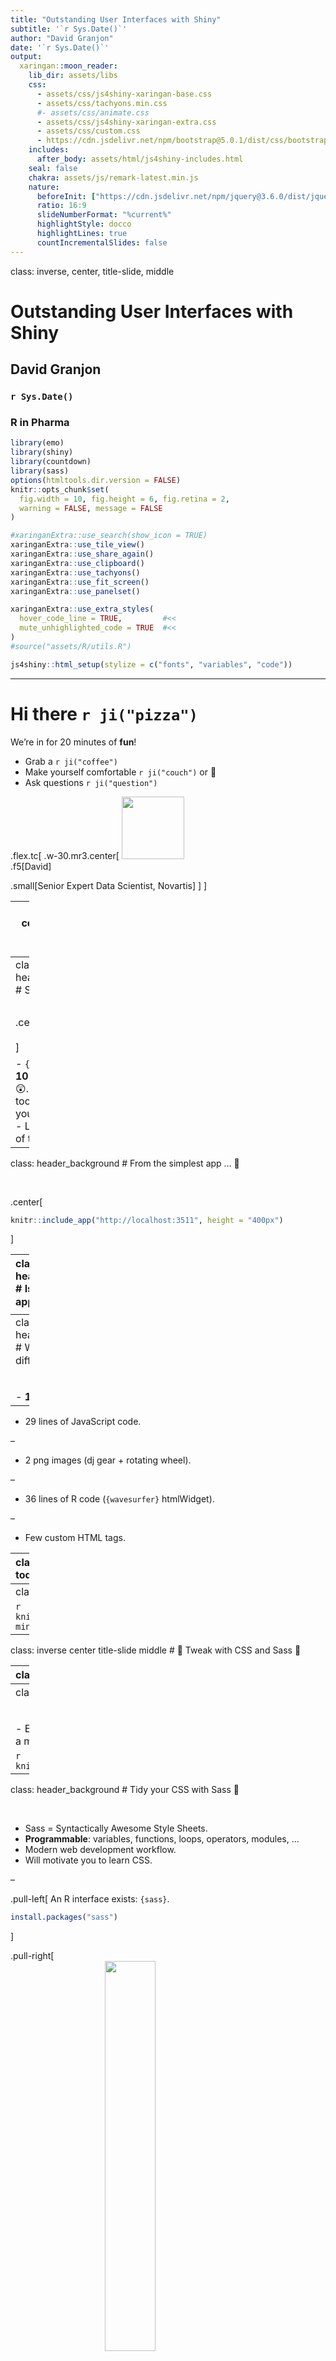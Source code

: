 ```yaml
---
title: "Outstanding User Interfaces with Shiny"
subtitle: '`r Sys.Date()`'
author: "David Granjon"
date: '`r Sys.Date()`'
output:
  xaringan::moon_reader:
    lib_dir: assets/libs
    css:
      - assets/css/js4shiny-xaringan-base.css
      - assets/css/tachyons.min.css
      #- assets/css/animate.css
      - assets/css/js4shiny-xaringan-extra.css
      - assets/css/custom.css
      - https://cdn.jsdelivr.net/npm/bootstrap@5.0.1/dist/css/bootstrap.min.css
    includes:
      after_body: assets/html/js4shiny-includes.html
    seal: false
    chakra: assets/js/remark-latest.min.js
    nature:
      beforeInit: ["https://cdn.jsdelivr.net/npm/jquery@3.6.0/dist/jquery.min.js"]
      ratio: 16:9
      slideNumberFormat: "%current%"
      highlightStyle: docco
      highlightLines: true
      countIncrementalSlides: false
---
```

class: inverse, center, title-slide, middle


# Outstanding User Interfaces with Shiny

## David Granjon

### `r Sys.Date()`
### R in Pharma 

```r
library(emo)
library(shiny)
library(countdown)
library(sass)
options(htmltools.dir.version = FALSE)
knitr::opts_chunk$set(
  fig.width = 10, fig.height = 6, fig.retina = 2,
  warning = FALSE, message = FALSE
)

#xaringanExtra::use_search(show_icon = TRUE)
xaringanExtra::use_tile_view()
xaringanExtra::use_share_again()
xaringanExtra::use_clipboard()
xaringanExtra::use_tachyons()
xaringanExtra::use_fit_screen()
xaringanExtra::use_panelset()

xaringanExtra::use_extra_styles(
  hover_code_line = TRUE,         #<<
  mute_unhighlighted_code = TRUE  #<<
)
#source("assets/R/utils.R")
```

```r
js4shiny::html_setup(stylize = c("fonts", "variables", "code"))
```

---

# Hi there `r ji("pizza")`

We're in for 20 minutes of **fun**!

- Grab a `r ji("coffee")`
- Make yourself comfortable `r ji("couch")` or 🧘
- Ask questions `r ji("question")` 

.flex.tc[
.w-30.mr3.center[
<img class="br-100" width="100px" height="100px" src="assets/images/granjda1.jpg" class="svg-img"/>
<br>
.f5[David]

.small[Senior Expert Data Scientist, Novartis]
]
]

---
class: inverse center title-slide middle
# Introduction


---
class: header_background 
# Shiny

<br/>

.center[
<img src="assets/images/shiny.svg" width="20%" style="display: block; margin: auto;" class="svg-img"/>
]

- `{Shiny}` is about __10__ years old 😲😲😲. 
- Today, many tools can make your apps __shining__.
- Let's review some of them ...


---
class: header_background 
# From the simplest app ... 👶

<br>

.center[
```r
knitr::include_app("http://localhost:3511", height = "400px")
```
]


---
class: header_background 
# Is this a Shiny app ❓

<br>

.center[
<iframe width="50%" src="http://localhost:3512" allowfullscreen="" frameborder="0" scrolling="yes" height="500px" style="margin-top: -50px"></iframe>
]



---
class: header_background
# What's the difference ❓

<br>

- __111__ lines of CSS.

--

- 29 lines of JavaScript code.

--

- 2 png images (dj gear + rotating wheel).

--

- 36 lines of R code (`{wavesurfer}` htmlWidget).

--

- Few custom HTML tags.

---
class: header_background
# What you'll learn today

<br>

.panelset[
.panel[.panel-name[🎨 Part 1]
__Tweak__ apps style with CSS and Sass

- CSS basics.
- How Sass may help you: `{sass}`.
- High level CSS and Sass tools: `{bslib}` and `{fresh}`.
]

.panel[.panel-name[💃 Part 2]
Unleash app __interactivity__ with JavaScript (JS)

- Discover how Shiny deals with inputs.
- Add React and any JS framework with `{packer}`.
- Optimize your app with custom handlers.

]

.panel[.panel-name[🧙‍♀️ Part 3]
Create a new template from scratch

- Discover `{charpente}`. 

]

.panel[.panel-name[🚄 Part 4]
Sorry I don't have time ...

- Discover `{truelle}`.
- Use preexisting templates.
]

]

---
class: center middle

```r
knitr::include_graphics("assets/images/excited-minions.gif")
```

---
class: inverse center title-slide middle
# 🎨 Tweak with CSS and Sass 🎨


---
class: header_background
# What is CSS?

<br>

CSS stands for Cascading Style Sheets


.pull-left[
## Apply CSS
```r
tags$style(
  "p {
    color: red;
   }
  "
)
```
]

.pull-right[
<iframe width="100%" src="http://localhost:3513" allowfullscreen="" frameborder="0" scrolling="yes" height="400px"></iframe>
]


---
class: header_background
# But CSS becomes messy 🗑

<br>

- Easy to __repeat__ yourself.
- Difficult to read and maintain. 
- It's a mess ...


```r
knitr::include_graphics("assets/images/alors_heureux.gif")
```

---
class: header_background
# Tidy your CSS with Sass 🧹

<br>

- Sass = Syntactically Awesome Style Sheets.
- __Programmable__: variables, functions, loops, operators, modules, ...
- Modern web development workflow.
- Will motivate you to learn CSS.

--

.pull-left[
An R interface exists: `{sass}`.

```r
install.packages("sass")
```
]

.pull-right[
<img src="assets/images/sass.svg" width="40%" style="display: block; margin: auto;" class="svg-img"/>
]

---
class: header_background
# {sass} in action

<br>

.panelset[
.panel[.panel-name[Variables]
.small.pull-left[
```r
library(sass)
rule1 <- ".class-1{ color: $color; }"
rule2 <- ".class-2{ background-color: $color; }"
sass(input = list(color = "purple", rule1, rule2))
```
]

.pull-right[
```
#> /* CSS */
#> .class-1 {
#>   color: purple;
#> }
#> 
#> .class-2 {
#>   background-color: purple;
#> }
```
]
]

.panel[.panel-name[Functions]

.small.pull-left[
```r
sass(
  list(
    a = 2,
    b = 4,
    "@function multiply($parm1, $parm2) {
      @debug 'parm1 is #{$parm1}';
      @debug 'parm2 is #{$parm2}';

      @return $parm1 * $parm2;
    }",
    ".my-class {
      width: multiply($a, $b) * 1px;
    }"
  )
)
```
]

.pull-right[
```
stdin:4 DEBUG: parm1 is 2
stdin:5 DEBUG: parm2 is 4
#> /* CSS */
#> .my-class {
#>   width: 8px;
#> }
```
]

]

.panel[.panel-name[➿Loops]
.pull-left[
```r
sass(input = list(
  colors = c("green", "red"),
  "@each $color in $colors {
    .alert-#{$color} {
      color: $color;
    }
  }"
))
```
]

.pull-right[
```
#> .alert-green {
#>   color: green;
#> }
#> 
#> .alert-red {
#>   color: red;
#> }
```
]
]

.panel[.panel-name[With Shiny]

.xsmall.pull-left[
```r
# CSS to include in your app
css <- sass(
  sass_layer(
    defaults = list(
      turquoise = "#03a4ff",
      cyan = "#e705be",
      green = "#f3d6e9",
      yellow = "#fdaf2c",
      red = "#ff483e",
      "scheme-main" = "hsl(0, 0%, 10%)"
    ),
    rules = sass_file(
      input = system.file(
        "sass/bulma/bulma.sass",
        package = "OSUICode"
      )
    )
  )
)
```
]

.pull-right[
<iframe width="100%" src="http://localhost:3514" allowfullscreen="" frameborder="0" scrolling="yes" height="300px"></iframe>
]

]
]

<br>


---
class: header_background
# Isn't there something easier?

<br>

--

.pull-left[
## {fresh}
- Built on top of `{sass}`.
- For `{shiny}`, `{shinydashboard}`, ...

```r
install.packages("fresh")
```
]

--

.pull-right[
## {bslib}
- Built on top of `{sass}`.
- For `{shiny}`.
- Live theming widget.
- Dynamic theming. 
- Conditional rendering. 
- ...

```r
install.packages("bslib")
```
]

---
class: header_background
# A dark theme with {fresh}

<br>


.xsmall.pull-left[
```r
library(fresh)
dark_theme <- create_theme(
  bs4dash_vars(
    navbar_light_color = "#bec5cb",
    navbar_light_active_color = "#FFF",
    navbar_light_hover_color = "#FFF"
  ),
  bs4dash_yiq(
    contrasted_threshold = 10, 
    text_dark = "#FFF", 
    text_light = "#272c30"
  ),
  bs4dash_layout(main_bg = "#353c42"),
  bs4dash_sidebar_dark(
    bg = "#272c30", 
    color = "#bec5cb", 
    hover_color = "#FFF",
    submenu_bg = "#272c30", 
    submenu_color = "#FFF", 
    submenu_hover_color = "#FFF"
  ),
  bs4dash_status(dark = "#272c30"),
  bs4dash_color(gray_900 = "#FFF", white = "#272c30")
)
```
]

.pull-right[
```r
knitr::include_graphics("assets/images/bs4Dash-fresh.png")
```
]


---
class: header_background
# A neon theme with {bslib}

<br>

.xsmall.pull-left[
```r
library(bslib)
bslib_neon_theme <- bs_theme(
  version = 4, 
  bg = "#000000",
  fg = "#FFFFFF",
  primary = "#9600FF",
  secondary = "#1900A0",
  success = "#38FF12",
  info = "#00F5FB",
  warning = "#FFF100",
  danger = "#FF00E3",
  base_font = "Marker Felt",
  heading_font = "Marker Felt",
  code_font = "Chalkduster"
)
bs_theme_preview(bslib_neon_theme, with_themer = FALSE)
```
]

.pull-right[
<iframe width="100%" src="http://localhost:3515" allowfullscreen="" frameborder="0" scrolling="yes" height="400px"></iframe>
]


---
class: header_background
# Dynamic theming example

<br>

Static plot theming requires `{thematic}`

.center[
<iframe width="100%" src="http://localhost:3516" allowfullscreen="" frameborder="0" scrolling="yes" height="400px"></iframe>
]


---
class: header_background
# Conditional rendering

<br>

Only 1 code base, 2 possible outputs 😎️

.pull-left[
## BS4 accordion
<iframe width="100%" src="http://localhost:3517" allowfullscreen="" frameborder="0" scrolling="yes" height="400px"></iframe>
]


.pull-right[
## BS5 accordion
<iframe width="100%" src="http://localhost:3518" allowfullscreen="" frameborder="0" scrolling="yes" height="400px"></iframe>
]


---
class: inverse center title-slide middle
# 💃 Unleash interactivity with JS 💃


---
class: header_background
# CSS does not solve all issues

<br>

- How to add new inputs?

```r
knitr::include_graphics("assets/images/jquery-knobs.png")
```

---
class: header_background 
# Add new inputs


---
class: header_background
# Include any web framework

<br>

.panelset[
.panel[.panel-name[📣 Meet `{packer}`]

.small.pull-left[
- A `{usethis}` for JavaScript/R projects.
- Supports Shiny outputs, inputs, htmlwidgets, extensions, ...
- Predefined templates: React, Vue, Framework7.
```r
install.packages("packer")
remotes::install_github("JohnCoene/packer")
```
]

.pull-right[
<a href="https://github.com/JohnCoene/packer"><img src="assets/images/packer.png" width="40%" class="svg-img"/></a>
]

]

.panel[.panel-name[💥 Scaffold project]
.small.pull-left[
We call:

```r
golem::create_golem(...)
packer::scaffold_golem(framework7 = TRUE)
packer::bundle()
```

- Sets all the necessary structure (npm, loaders, webpack, ...).
- So that you don't have to worry too much.
]

.pull-right[
```r
knitr::include_graphics("assets/images/packer-f7-scaffold.png")
```
]

]

.panel[.panel-name[😄 Enjoy]
.pull-left[
R in Pharm 2021 RinteRface [workshop](https://rinpharma2021.rinterface.com/).
]

.pull-right[
<iframe width="100%" src="http://localhost:3519" allowfullscreen="" frameborder="0" scrolling="yes" height="300px"></iframe>
]
]

]


---
class: header_background
# Optimize: improve user experience

<br>

.panelset[
.panel[.panel-name[`renderUI` causes lags]
.pull-left[
<iframe width="100%" src="http://localhost:3520" allowfullscreen="" frameborder="0" scrolling="yes" height="300px"></iframe>
]

.small.pull-right[
```r
dummy_task <- reactive({
  Sys.sleep(5)
  12
})

output$custom_box <- renderUI({
  dummy_task() #<<
  box(
    title = "Box",
    width = dummy_task(),
    "Box body",
    background = input$background
  )
})
```
]
]

.panel[.panel-name[Prefer `update_*` functions]

.pull-left[
<iframe width="100%" src="http://localhost:3521" allowfullscreen="" frameborder="0" scrolling="yes" height="300px"></iframe>
]

.xsmall.pull-right[
```r
dummy_task <- reactive({
  Sys.sleep(5)
  12
})

observeEvent(dummy_task(), {
  updateBox2( #<<
    "mybox",
    action = "update",
    options = list(
      width = dummy_task(),
      title = tagList(
        shinydashboardPlus::dashboardBadge(
          "New",
          color = "red"
        ),
        "New title"
      )
    )
  )
})
```
]

]

]




---
class: inverse center title-slide middle
# 🧙‍♀ New template from scratch 🧙‍♀


---
class: header_background 
# Introducing {charpente}

<br>

.panelset[
.panel[.panel-name[📣 Meet `{charpente}`]
.xsmall.pull-left[
- Plug and play __package__ structure.
- Import dependencies from [jsdelivr](https://www.jsdelivr.com/).
- __Easy__ HTML to R conversion.
- R and JS __boilerplates__: `{shiny}` input bindings, `{shiny}` message handlers, ...
- Seamless JavaScript code management with [esbuild](https://esbuild.github.io/).

```r
remotes::install_github("RinteRface/charpente")
```

]

.pull-right[
<a href="https://github.com/RinteRface/charpente"><img src="assets/images/charpente.png" width="40%" style="display: block; margin: auto;" class="svg-img"/></a>
]
]

.panel[.panel-name[👨‍🏭 Workflow example]
.xsmall.pull-left[
```r
library(charpente)

path <- file.path(tempdir(), "mypkg")
create_charpente(path, license = "mit")

# Once the package is created and opened

# Look for all bulma flavors
get_dependency_versions("bulma")

# Download bulma locally
create_dependency("bulma")

# Create JS handler
create_custom_handler("modal")
# Create input binding
create_input_binding("myinput")
# Compress JS for production
build_js()
devtools::load_all()
```
]

.pull-right[
```r
knitr::include_graphics("assets/images/charpente-pkg.png")
```
]

]

.panel[.panel-name[Applications]
.center[
<a href="https://github.com/RinteRface/bs4Dash"><img src="assets/images/bs4Dash.svg" width="20%" style="margin: auto;" class="svg-img"/></a>
<a href="https://github.com/RinteRface/shinyMobile"><img src="assets/images/shinyMobile.svg" width="20%" style="margin: auto;" class="svg-img"/></a>
<a href="https://github.com/RinteRface/shinydashboardPlus"><img src="assets/images/shinydashboardPlus.svg" width="20%" style="margin: auto;" class="svg-img"/></a>
]

]

]







---
class: end_part_1

---
class: inverse center title-slide middle
# 🚄 Sorry I don't have time 🚄


---
class: header_background
# Quickly get started with {truelle} 

<br>

##  {truelle} is a {golem} GUI generator <a href="https://github.com/RinteRface/truelle"><img src="assets/images/truelle.png" width="10%" style="margin: auto;" class="svg-img"/></a>

--

.small.pull-left[
```r
remotes::install_github("RinteRface/truelle")
library(truelle)
run_app()
```
]

.pull-right[
```r
knitr::include_graphics("assets/images/truelle-ui-template.png")
```
]


---
class: header_background 
# {shinyMobile}

<br>

Built on top of the [Framework7](https://framework7.io/) web framework.

.small.pull-left[
- Native look and feel for iOS and Android
- PWA support:
  - Can be __installed__ on the device ... 
  - ... But run via a web browser.
  - Provide __offline__ features (don't expect too much).
  - One code base (web languages).
- ... also works for desktop apps 😏
]

.pull-right[
<img src="assets/images/shinyMobile.svg" width="40%" style="display: block; margin: auto;" class="svg-img"/>
]


---
class: center middle
# Want to learn more ❓

.center[
📖 [Read my book](https://unleash-shiny.rinterface.com) 📖
]

```r
knitr::include_graphics("assets/images/shiny-ui-book.png")
```

.center[
Thanks you 🙇
]

---
class: end_part_2

